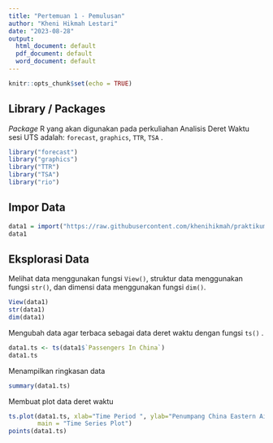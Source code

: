 ```yaml
---
title: "Pertemuan 1 - Pemulusan"
author: "Kheni Hikmah Lestari"
date: "2023-08-28"
output:
  html_document: default
  pdf_document: default
  word_document: default
---
```


```r
knitr::opts_chunk$set(echo = TRUE)
```

## Library / Packages

*Package* R yang akan digunakan pada perkuliahan Analisis Deret Waktu sesi UTS adalah: `forecast`, `graphics`, `TTR`, `TSA` . 

```r
library("forecast")
library("graphics")
library("TTR")
library("TSA")
library("rio")
```
## Impor Data

```r
data1 = import("https://raw.githubusercontent.com/khenihikmah/praktikummpdw/main/Pertemuan1/DATA.csv")
data1
```

## Eksplorasi Data

Melihat data menggunakan fungsi `View()`, struktur data menggunakan fungsi `str()`, dan dimensi data menggunakan fungsi `dim()`.

```r
View(data1)
str(data1)
dim(data1)
```

Mengubah data agar terbaca sebagai data deret waktu dengan fungsi `ts()` .

```r
data1.ts <- ts(data1$`Passengers In China`)
data1.ts
```
Menampilkan ringkasan data

```r
summary(data1.ts)
```
Membuat plot data deret waktu

```r
ts.plot(data1.ts, xlab="Time Period ", ylab="Penumpang China Eastern Airlines", 
        main = "Time Series Plot")
points(data1.ts)
```    

